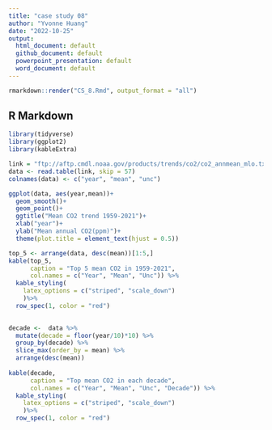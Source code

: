 ---
title: "case study 08"
author: "Yvonne Huang"
date: "2022-10-25"
output: 
  html_document: default
  github_document: default
  powerpoint_presentation: default
  word_document: default
---

```{r eval = FALSE, include=FALSE}
rmarkdown::render("CS_8.Rmd", output_format = "all") 
```

## R Markdown

```{r ,results='hide',message=FALSE}
library(tidyverse)
library(ggplot2)
library(kableExtra)

link = "ftp://aftp.cmdl.noaa.gov/products/trends/co2/co2_annmean_mlo.txt"
data <- read.table(link, skip = 57)
colnames(data) <- c("year", "mean", "unc")
```

```{r ,message=FALSE}
ggplot(data, aes(year,mean))+
  geom_smooth()+
  geom_point()+
  ggtitle("Mean CO2 trend 1959-2021")+
  xlab("year")+
  ylab("Mean annual CO2(ppm)")+
  theme(plot.title = element_text(hjust = 0.5))

top_5 <- arrange(data, desc(mean))[1:5,]
kable(top_5,
      caption = "Top 5 mean CO2 in 1959-2021",
      col.names = c("Year", "Mean", "Unc")) %>%
  kable_styling(
    latex_options = c("striped", "scale_down")
    )%>%
  row_spec(1, color = "red")
 
```


```{r}
decade <-  data %>%
  mutate(decade = floor(year/10)*10) %>% 
  group_by(decade) %>%
  slice_max(order_by = mean) %>%
  arrange(desc(mean))
  
kable(decade,
      caption = "Top mean CO2 in each decade",
      col.names = c("Year", "Mean", "Unc", "Decade")) %>%
  kable_styling(
    latex_options = c("striped", "scale_down")
    )%>%
  row_spec(1, color = "red") 
  

```


